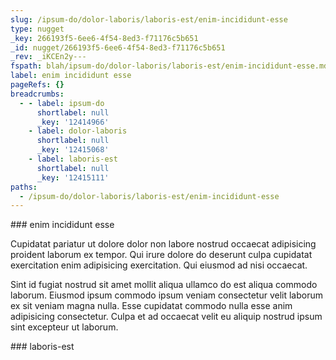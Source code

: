 ```yaml
---
slug: /ipsum-do/dolor-laboris/laboris-est/enim-incididunt-esse
type: nugget
_key: 266193f5-6ee6-4f54-8ed3-f71176c5b651
_id: nugget/266193f5-6ee6-4f54-8ed3-f71176c5b651
_rev: _iKCEn2y---
fspath: blah/ipsum-do/dolor-laboris/laboris-est/enim-incididunt-esse.md
label: enim incididunt esse
pageRefs: {}
breadcrumbs:
  - - label: ipsum-do
      shortlabel: null
      _key: '12414966'
    - label: dolor-laboris
      shortlabel: null
      _key: '12415068'
    - label: laboris-est
      shortlabel: null
      _key: '12415111'
paths:
  - /ipsum-do/dolor-laboris/laboris-est/enim-incididunt-esse
---
```


<NuggetArea>
<Nugget slug="/ipsum-do/dolor-laboris/laboris-est/enim-incididunt-esse" type="nugget" _key="266193f5-6ee6-4f54-8ed3-f71176c5b651" _id="nugget/266193f5-6ee6-4f54-8ed3-f71176c5b651" _rev="_iKCEn2y---" fspath="blah/ipsum-do/dolor-laboris/laboris-est/enim-incididunt-esse.md" label="enim incididunt esse" paths="/ipsum-do/dolor-laboris/laboris-est/enim-incididunt-esse">
<NuggetBody>
### enim incididunt esse

Cupidatat pariatur ut dolore dolor non labore nostrud occaecat adipisicing proident laborum ex tempor. Qui irure dolore do deserunt culpa cupidatat exercitation enim adipisicing exercitation. Qui eiusmod ad nisi occaecat.

Sint id fugiat nostrud sit amet mollit aliqua ullamco do est aliqua commodo laborum. Eiusmod ipsum commodo ipsum veniam consectetur velit laborum ex sit veniam magna nulla. Esse cupidatat commodo nulla esse anim adipisicing consectetur. Culpa et ad occaecat velit eu aliquip nostrud ipsum sint excepteur ut laborum.

</NuggetBody>
<Breadcrumbs>
<Crumbs>
<Crumb _key="12414966" label="ipsum-do" /><Crumb _key="12415068" label="dolor-laboris" /><Crumb _key="12415111" label="laboris-est" />
</Crumbs>
</Breadcrumbs>
</Nugget>

<NuggetsInbound>
</NuggetsInbound>
<NuggetsOutbound>
</NuggetsOutbound>
</NuggetArea>
<PassagesInbound>
<Passage direction="inbound" type="passage" _key="12415111" _id="passage/12415111" _rev="_iKCEn2u---" label="laboris-est" passage="laboris-est" fspath="blah/ipsum-do/dolor-laboris/laboris-est" paths="/ipsum-do/dolor-laboris/laboris-est" slug="/ipsum-do/dolor-laboris/laboris-est">
<NuggetBody>
### laboris-est

</NuggetBody>
<Breadcrumbs>
<Crumbs>
<Crumb _key="12414966" label="ipsum-do" /><Crumb _key="12415068" label="dolor-laboris" />
</Crumbs>
</Breadcrumbs>
</Passage>

</PassagesInbound>
<PassagesOutbound>
</PassagesOutbound>